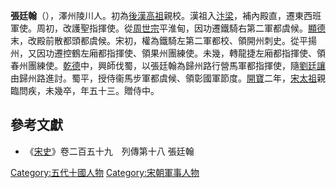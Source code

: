 '''張廷翰'''（{{bd|?||969年|}}），澤州陵川人。初為[[後漢高祖|後漢高祖]]親校。漢祖入[[汴梁|汴梁]]，補內殿直，遷東西班軍使。周初，改護聖指揮使。從[[周世宗|周世宗]]平淮甸，因功遷鐵騎右第二軍都虞候。[[顯德|顯德]]末，改殿前散都頭都虞候。宋初，權為鐵騎左第二軍都校、領開州刺史。從平揚州，又因功遷控鶴左廂都指揮使、領果州團練使。未幾，轉龍捷左廂都指揮使、領春州團練使。[[乾德_(北宋)|乾德]]中，興師伐蜀，以張廷翰為歸州路行營馬軍都指揮使，隨[[劉廷讓|劉廷讓]]由歸州路進討。蜀平，授侍衞馬步軍都虞候、領彰國軍節度。[[開寶|開寶]]二年，[[宋太祖|宋太祖]]親臨問疾，未幾卒，年五十三。贈侍中。

==參考文獻==
*《[[宋史|宋史]]》卷二百五十九　列傳第十八 張廷翰

[[Category:五代十國人物|Category:五代十國人物]]
[[Category:宋朝軍事人物|Category:宋朝軍事人物]]